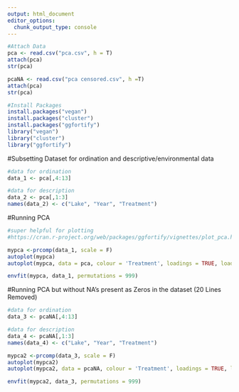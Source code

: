```yaml
---
output: html_document
editor_options: 
  chunk_output_type: console
---
```

```r
#Attach Data
pca <- read.csv("pca.csv", h = T)
attach(pca)
str(pca)

pcaNA <- read.csv("pca censored.csv", h =T)
attach(pca)
str(pca)

#Install Packages
install.packages("vegan")
install.packages("cluster")
install.packages("ggfortify")
library("vegan")
library("cluster")
library("ggfortify")

```

#Subsetting Dataset for ordination and descriptive/environmental data
```r
#data for ordination
data_1 <- pca[,4:13]

#data for description
data_2 <- pca[,1:3]
names(data_2) <- c("Lake", "Year", "Treatment")
```

#Running PCA
```r
#super helpful for plotting
#https://cran.r-project.org/web/packages/ggfortify/vignettes/plot_pca.html

mypca <-prcomp(data_1, scale = F)
autoplot(mypca)
autoplot(mypca, data = pca, colour = 'Treatment', loadings = TRUE, loadings.colour = 'black', loadings.label = TRUE, loadings.label.colour = 'black', loadings.label.size = 3)

envfit(mypca, data_1, permutations = 999)

```

#Running PCA but without NA's present as Zeros in the dataset (20 Lines Removed)
```r

#data for ordination
data_3 <- pcaNA[,4:13]

#data for description
data_4 <- pcaNA[,1:3]
names(data_4) <- c("Lake", "Year", "Treatment")

mypca2 <-prcomp(data_3, scale = F)
autoplot(mypca2)
autoplot(mypca2, data = pcaNA, colour = 'Treatment', loadings = TRUE, loadings.colour = 'black', loadings.label = TRUE, loadings.label.colour = 'black', loadings.label.size = 3)

envfit(mypca2, data_3, permutations = 999)

```







